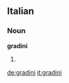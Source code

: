 ==Italian==

===Noun===
'''gradini''' {{m}}

# {{plural of|[[gradino]]|lang=Italian}}

[[de:gradini]]
[[it:gradini]]